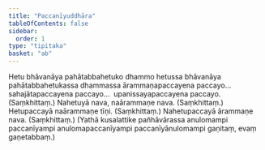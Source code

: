 ```yaml
---
title: "Paccanīyuddhāra"
tableOfContents: false
sidebar:
  order: 1
type: "tipitaka"
basket: "ab"
---
```



<DynamicBreadcrumb />

<Division number="296">

<Paragraph number="603">
Hetu bhāvanāya pahātabbahetuko dhammo hetussa bhāvanāya pahātabbahetukassa dhammassa ārammaṇapaccayena paccayo…  sahajātapaccayena paccayo…  upanissayapaccayena paccayo. (Saṃkhittaṃ.)
</Paragraph>

</Division>
<Division number="297">

<Paragraph number="604">
Nahetuyā nava, naārammaṇe nava. (Saṃkhittaṃ.)
</Paragraph>

<Paragraph number="605">
Hetupaccayā naārammaṇe tīṇi. (Saṃkhittaṃ.)
</Paragraph>

<Paragraph number="606">
Nahetupaccayā ārammaṇe nava. (Saṃkhittaṃ.)
</Paragraph>

<Paragraph number="607">
(Yathā kusalattike pañhāvārassa anulomampi paccanīyampi anulomapaccanīyampi paccanīyānulomampi gaṇitaṃ, evaṃ gaṇetabbaṃ.)
</Paragraph>
</Division>